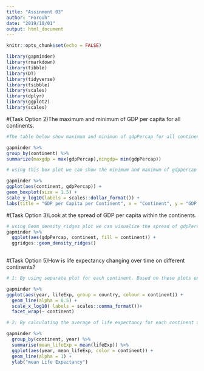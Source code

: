 ```yaml
---
title: "Assinment 03"
author: "Forouh"
date: "2019/10/01"
output: html_document
---
```

```r
knitr::opts_chunk$set(echo = FALSE)
```

```r
library(gapminder) 
library(rmarkdown)
library(tibble)
library(DT)
library(tidyverse)
library(tsibble)
library(scales)
library(dplyr)
library(ggplot2)
library(scales)
```


#(Task Option 2)The maximum and minimum of GDP per capita for all continents.

```r

#The table below show maximum and minimun of gdpPercap for all continents.

gapminder %>% 
group_by(continent) %>% 
summarize(maxgdp = max(gdpPercap),mingdp= min(gdpPercap))
```


```r

# using this box plot we can show the minimum and maximum of gdppercap for each continent. 

gapminder %>%
ggplot(aes(continent, gdpPercap)) +
geom_boxplot(size = 1.5) +
scale_y_log10(labels = scales::dollar_format()) +
labs(title = "GDP per Capita per Continent", x = "Continent", y = "GDP per Capita")
```


#(Task Option 3)Look at the spread of GDP per capita within the continents.

```r

# using Geom_density_ridges plot we can visualize the spread of gdpPercap between continents. Based on this plot we can say Ocenia and Europe have more variability of gdpPercapita between their countries. In contrast Asia, Africa and Americas show a narrow spread. 
gapminder %>% 
  ggplot(aes(gdpPercap, continent, fill = continent)) + 
  ggridges::geom_density_ridges() 
  
```


#(Task Option 5)How is life expectancy changing over time on different continents?

```r
# 1: By using separate plot for each continent. Based on these plots except for some countries in Africa and a few countries in Asia and Americas with some fluctuations, life expectancy has increased for most countries over the years.

gapminder %>%
ggplot(aes(year, lifeExp, group = country, colour = continent)) +
  geom_line(alpha = 0.5) +
  scale_x_log10( labels = scales::comma_format())+
  facet_wrap(~ continent)
```
```r

# 2: By calculating the average of life expectancy for each continent and showing in one plot. 

gapminder %>% 
  group_by(continent, year) %>%
  summarise(mean_lifeExp = mean(lifeExp)) %>%
  ggplot(aes(year, mean_lifeExp, color = continent)) +
  geom_line(alpha = 1) +
  ylab("mean Life Expectancy")
```

